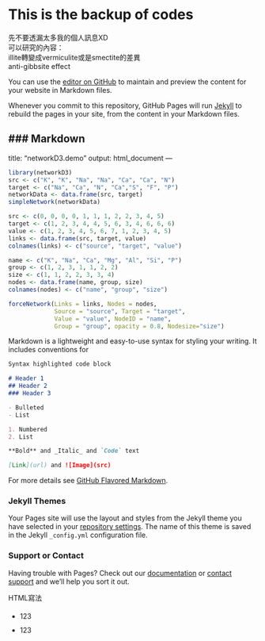 # This is the backup of codes  
先不要透漏太多我的個人訊息XD  
可以研究的內容：  
illite轉變成vermiculite或是smectite的差異  
anti-gibbsite effect  
  
You can use the [editor on GitHub](https://github.com/LloydYCHuang/Webpage/edit/gh-pages/index.md) to maintain and preview the content for your website in Markdown files.

Whenever you commit to this repository, GitHub Pages will run [Jekyll](https://jekyllrb.com/) to rebuild the pages in your site, from the content in your Markdown files.

### Markdown
---
title: "networkD3.demo"
output: html_document
---

```r
library(networkD3)
src <- c("K", "K", "Na", "Na", "Ca", "Ca", "N")
target <- c("Na", "Ca", "N", "Ca","S", "F", "P")
networkData <- data.frame(src, target)
simpleNetwork(networkData)  
```

```r
src <- c(0, 0, 0, 0, 1, 1, 1, 2, 2, 3, 4, 5)
target <- c(1, 2, 3, 4, 4, 5, 6, 3, 4, 6, 6, 6)
value <- c(1, 2, 3, 4, 5, 6, 7, 1, 2, 3, 4, 5)
links <- data.frame(src, target, value)
colnames(links) <- c("source", "target", "value")

name <- c("K", "Na", "Ca", "Mg", "Al", "Si", "P")
group <- c(1, 2, 3, 1, 1, 2, 2)
size <- c(1, 1, 2, 2, 3, 3, 4)
nodes <- data.frame(name, group, size)
colnames(nodes) <- c("name", "group", "size")

forceNetwork(Links = links, Nodes = nodes,
             Source = "source", Target = "target",
             Value = "value", NodeID = "name",
             Group = "group", opacity = 0.8, Nodesize="size")
```

Markdown is a lightweight and easy-to-use syntax for styling your writing. It includes conventions for

```markdown
Syntax highlighted code block

# Header 1
## Header 2
### Header 3

- Bulleted
- List

1. Numbered
2. List

**Bold** and _Italic_ and `Code` text

[Link](url) and ![Image](src)
```

For more details see [GitHub Flavored Markdown](https://guides.github.com/features/mastering-markdown/).

### Jekyll Themes

Your Pages site will use the layout and styles from the Jekyll theme you have selected in your [repository settings](https://github.com/LloydYCHuang/Webpage/settings/pages). The name of this theme is saved in the Jekyll `_config.yml` configuration file.

### Support or Contact

Having trouble with Pages? Check out our [documentation](https://docs.github.com/categories/github-pages-basics/) or [contact support](https://support.github.com/contact) and we’ll help you sort it out.

HTML寫法
<ul style="line-height:200%">
  <li style="line-height:200%">123</li>
  <li>123</li>
</ul>



